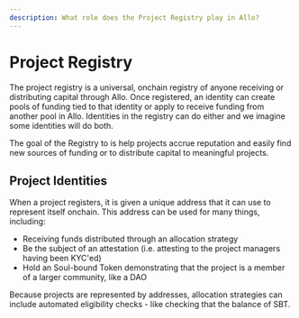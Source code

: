 ```yaml
---
description: What role does the Project Registry play in Allo?
---
```



# Project Registry

The project registry is a universal, onchain registry of anyone receiving or
distributing capital through Allo. Once registered, an identity can create pools
of funding tied to that identity or apply to receive funding from another pool
in Allo. Identities in the registry can do either and we imagine some identities
will do both.

The goal of the Registry to is help projects accrue reputation and easily find
new sources of funding or to distribute capital to meaningful projects.

## Project Identities

When a project registers, it is given a unique address that it can use to
represent itself onchain. This address can be used for many things, including:

* Receiving funds distributed through an allocation strategy
* Be the subject of an attestation (i.e. attesting to the project managers having been KYC'ed)
* Hold an Soul-bound Token demonstrating that the project is a member of a larger community, like a DAO

Because projects are represented by addresses, allocation strategies can include
automated eligibility checks - like checking that the balance of SBT.

